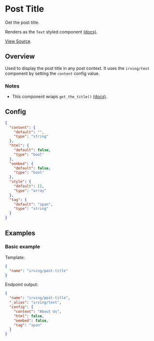 <Meta title="WordPress Components|Post Title" />

# Post Title
Get the post title.

Renders as the `Text` styled component [(docs)](?path=/docs/styled-components-text--plain-text-example).

[View Source](https://github.com/alleyinteractive/wp-irving/tree/main/inc/components/components/post-title).

## Overview
Used to display the post title in any post context. It uses the `irving/text` component by setting the `content` config value.

### Notes
* This component wraps `get_the_title()` [(docs)](https://developer.wordpress.org/reference/functions/get_the_title/).

## Config
```json
{
  "content": {
    "default": "",
    "type": "string"
  },
  "html": {
    "default": false,
    "type": "bool"
  },
  "oembed": {
    "default": false,
    "type": "bool"
  },
  "style": {
    "default": [],
    "type": "array"
  },
  "tag": {
    "default": "span",
    "type": "string"
  }
}
```

## Examples

### Basic example
Template:
```json
{
  "name": "irving/post-title"
}
```

Endpoint output:
```json
{
  "name": "irving/post-title",
  "_alias": "irving/text",
  "config": {
    "content": "About Us",
    "html": false,
    "oembed": false,
    "tag": "span"
  }
}
```
